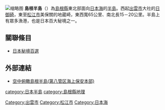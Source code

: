 {{NoteTA
|G1 = Unit
}}
[[File:Shimane_Peninsula.JPG|缩略图]]
'''島根半島'''（{{jpn|j=島根半島|hg=しまねはんとう|rm=Shimane hantō|f=y}}）為[[島根縣|島根縣]]東北部面向[[日本海|日本海]]的[[半島|半島]]。西起[[出雲市|出雲市]]大社的[[日御碕|日御碕]]，東至[[松江市|松江市]]美保關的地蔵崎，東西寬65公里、南北長15－20公里。半島上有眾多漁港，也是日本百大秘境之一。

==關聯條目==
*[[日本秘境百選|日本秘境百選]]

==外部連結==
*[http://www1.kaiho.mlit.go.jp/KAN8/ports/center03.html 空中俯瞰島根半島(第八管区海上保安本部)] {{Wayback|url=http://www1.kaiho.mlit.go.jp/KAN8/ports/center03.html |date=20170920060323 }}

{{日本之半島}}
{{DEFAULTSORT:Shimane Hanto}}
[[category:日本半島|category:日本半島]]
[[category:島根縣地理|category:島根縣地理]]
[[Category:出雲市|Category:出雲市]]
[[Category:松江市|Category:松江市]]
[[Category:日本海|Category:日本海]]